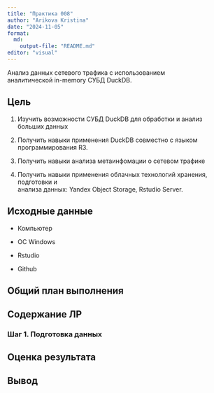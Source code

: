 ```yaml
---
title: "Практика 008"
author: "Arikova Kristina"
date: "2024-11-05"
format:
  md:
    output-file: "README.md"
editor: "visual"
---
```


Анализ данных сетевого трафика с использованием\
аналитической in-memory СУБД DuckDB.

## Цель

1.  Изучить возможности СУБД DuckDB для обработки и анализ больших данных

2.  Получить навыки применения DuckDB совместно с языком программирования R3.

3.  Получить навыки анализа метаинфомации о сетевом трафике

4.  Получить навыки применения облачных технологий хранения, подготовки и\
    анализа данных: Yandex Object Storage, Rstudio Server.

## Исходные данные

-   Компьютер

-   ОС Windows

-   Rstudio

-   Github

## Общий план выполнения

## Содержание ЛР

### Шаг 1. Подготовка данных

## Оценка результата

## Вывод
